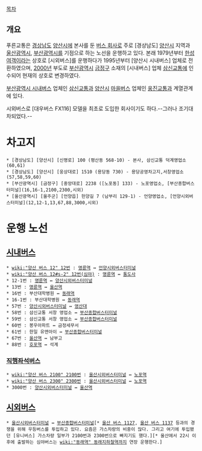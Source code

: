[[목차]]
== 개요 ==
푸른교통은 [[경상남도]] [[양산시]]에 본사를 둔 [[버스 회사]]로 주로 [경상남도] [[양산시]] 지역과 [[울산광역시]], [[부산광역시]]를 기점으로 하는 노선을 운행하고 있다. 본래 1979년부터 [[한성여객]]이라는 상호로 [시외버스]를 운행하다가 1995년부터 [양산시 시내버스] 업체로 전환하였으며, [[2000년]] 부도로 [[부산광역시]] [[금정구]] 소재의 [시내버스] 업체 [[삼신교통]]에 인수되어 현재의 상호로 변경하였다.
 
[[부산광역시 시내버스]] 업체인 [[삼신교통]]과 [[양산시]] [[마을버스]] 업체인 [[웅진교통]]과 계열관계에 있다.

시외버스로 [대우버스 FX116] 모델을 최초로 도입한 회사이기도 하다.--그러나 조기대차되었다.--

= 차고지 =
 * [경상남도] [양산시] [신명로] 100 (평산동 568-10) - 본사, 삼신교통 덕계영업소(60,61)
 * [경상남도] [양산시] [웅상대로] 1510 (용당동 730) - 용당공영차고지,서창영업소(57,58,59,60)
 * [부산광역시] [금정구] [중앙대로] 2238 ([노포동] 133) - 노포영업소, [부산종합버스터미널](16,16-1,2100,2300,시외)
 * [울산광역시] [울주군] [언양읍] 헌양길 7 (남부리 129-1) - 언양영업소, [언양시외버스터미널](12,12-1,13,67,88,3000,시외)

= 운행 노선 =
== [[시내버스]] ==
 * [[wiki:"양산 버스 12" 12번]] : [[명륜역]] ↔ [[언양시외버스터미널]]
 * [[wiki:"양산 버스 12#s-2" 12번(심야)]] : [[명륜역]] ↔ [[통도사]] 
 * 12-1번 : [[명륜역]] ↔ [[양산시외버스터미널]] 
 * 13번 : [[명륜역]] ↔ [[울산역]] 
 * 16번 : 부산대학병원 ↔ [[동래역]]
 * 16-1번 : 부산대학병원 ↔ [[동래역]]
 * 57번 : [[양산시외버스터미널]] ↔ [[영산대]]
 * 58번 : 삼신교통 서창 영업소 ↔ [[부산종합버스터미널]]
 * 59번 : 삼신교통 서창 영업소 ↔ [[부산종합버스터미널]]
 * 60번 : 봉우아파트 ↔ 금정세무서
 * 61번 : 한일 유앤아이 ↔ [[부산종합버스터미널]]
 * 67번 : [[울산역]] ↔ 남부고
 * 88번 : [[호포역]] ↔ 석계

=== [[직행좌석버스]] ===
 * [[wiki:"양산 버스 2100" 2100번]] : [[울산시외버스터미널]] ↔ [[노포역]]
 * [[wiki:"양산 버스 2300" 2300번]] : [[울산시외버스터미널]] ↔ [[노포역]]
 * 3000번 : [[양산시외버스터미널]] ↔ [[울산역]]

== [[시외버스]] ==
 * [[울산시외버스터미널]] ↔ [[부산종합버스터미널]][* [[울산 버스 1127]], [[울산 버스 1137]] 등과의 경쟁을 위해 우등버스를 투입하고 있다. 요즘은 가스차량의 비중이 많다. 그리고 여기에 투입됐던 [유니버스] 가스차량 일부가 2100번과 2300번으로 빠지기도 했다.][* 울산에서 22시 이후에 출발하는 심야버스는 [[wiki:"동래역" 동래지하철역]]까지 연장 운행한다.]
